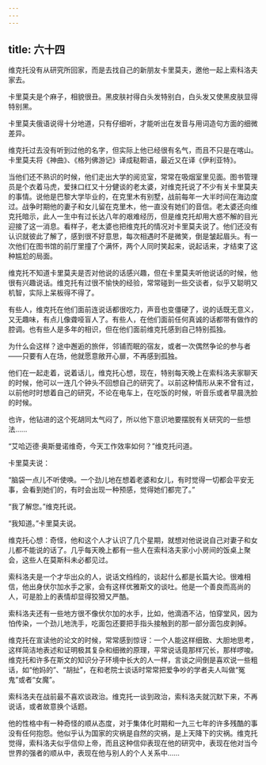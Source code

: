 ```yaml
---
---
---
```

title: 六十四
---



维克托没有从研究所回家，而是去找自己的新朋友卡里莫夫，邀他一起上索科洛夫家去。

卡里莫夫是个麻子，相貌很丑。黑皮肤衬得白头发特别白，白头发又使黑皮肤显得特别黑。

卡里莫夫俄语说得十分地道，只有仔细听，才能听出在发音与用词造句方面的细微差异。

维克托过去没有听到过他的名字，但实际上他已经很有名气，而且不只是在喀山。卡里莫夫将《神曲》、《格列佛游记》译成鞑靼语，最近又在译《伊利亚特》。

当他们还不熟识的时候，他们走出大学的阅览室，常常在吸烟室里见面。图书管理员是个衣着马虎，爱抹口红又十分健谈的老太婆，对维克托说了不少有关卡里莫夫的事情。说他是巴黎大学毕业的，在克里木有别墅，战前每年一大半时间在海边度过。战争时期他的妻子和女儿留在克里木，他一直没有她们的音信。老太婆还向维克托暗示，此人一生中有过长达八年的艰难经历，但是维克托却用大惑不解的目光迎接了这一消息。看样子，老太婆也把维克托的情况对卡里莫夫说了。他们还没有认识就彼此了解了，感到很不好意思，每次相遇时不是微笑，倒是皱起眉头。有一次他们在图书馆的前厅里撞了个满怀，两个人同时笑起来，说起话来，才结束了这种尴尬的局面。

维克托不知道卡里莫夫是否对他说的话感兴趣，但在卡里莫夫听他说话的时候，他很有兴趣说话。维克托有过很不愉快的经验，常常碰到一些交谈者，似乎又聪明又机智，实际上呆板得不得了。

有些人，维克托在他们面前连说话都很吃力，声音也变僵硬了，说的话既无意义，又无趣味，有点儿像聋哑盲人了。有些人，在他们面前任何真诚的话都带有做作的腔调。也有些人是多年的相识，但在他们面前维克托感到自己特别孤独。

为什么会这样？途中邂逅的旅伴，邻铺而眠的宿友，或者一次偶然争论的参与者——只要有人在场，他就愿意敞开心扉，不再感到孤独。

他们在一起走着，说着话儿，维克托心想，现在，特别每天晚上在索科洛夫家聊天的时候，他可以一连几个钟头不回想自己的研究了。以前这种情形从来不曾有过，以前他时时想着自己的研究，不论在电车上，在吃饭的时候，听音乐或者早晨洗脸的时候。

也许，他钻进的这个死胡同太气闷了，所以他下意识地要摆脱有关研究的一些想法……

“艾哈迈德·奥斯曼诺维奇，今天工作效率如何？”维克托问道。

卡里莫夫说：

“脑袋一点儿不听使唤。一个劲儿地在想着老婆和女儿，有时觉得一切都会平安无事，会看到她们的，有时会出现一种预感，觉得她们都完了。”

“我了解您。”维克托说。

“我知道。”卡里莫夫说。

维克托心想：奇怪，他和这个人才认识了几个星期，就想对他说说自己对妻子和女儿都不能说的话了。几乎每天晚上都有一些人在索科洛夫家小小房间的饭桌上聚会，这些人在莫斯科未必都见过。

索科洛夫是一个才华出众的人，说话文绉绉的，谈起什么都是长篇大论。很难相信，他出身伏尔加水手之家，会有这样优雅斯文的谈吐。他是一个善良而高尚的人，可是脸上的表情却显得狡猾又严酷。

索科洛夫还有一些地方很不像伏尔加的水手，比如，他滴酒不沾，怕穿堂风，因为怕传染，一个劲儿地洗手，吃面包还要把手指头接触到的那一部分面包皮剥掉。

维克托在宣读他的论文的时候，常常感到惊讶：一个人能这样细致、大胆地思考，这样简洁地表述和证明极其复杂和细微的原理，平常说话竟那样冗长，那样啰唆。维克托和许多在斯文的知识分子环境中长大的人一样，言谈之间倒是喜欢说一些粗话，如“他妈的”、“胡扯”，在和老院士谈话时常常把爱争吵的学者夫人叫做“冤鬼”或者“女魔”。

索科洛夫在战前最不喜欢谈政治。维克托一谈到政治，索科洛夫就沉默下来，不再说话，或者故意换个话题。

他的性格中有一种奇怪的顺从态度，对于集体化时期和一九三七年的许多残酷的事没有任何抱怨。他似乎认为国家的灾祸是自然的灾祸，是上天降下的灾祸。维克托觉得，索科洛夫似乎信仰上帝，而且这种信仰表现在他的研究中，表现在他对当今世界的强者的顺从中，表现在他与别人的个人关系中……